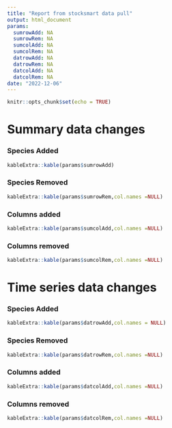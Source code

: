 ```yaml
---
title: "Report from stocksmart data pull"
output: html_document
params: 
  sumrowAdd: NA
  sumrowRem: NA
  sumcolAdd: NA
  sumcolRem: NA
  datrowAdd: NA
  datrowRem: NA
  datcolAdd: NA
  datcolRem: NA
date: "2022-12-06"
---
```


```r
knitr::opts_chunk$set(echo = TRUE)
```

# Summary data changes

### Species Added
```r
kableExtra::kable(params$sumrowAdd)
```

### Species Removed
```r
kableExtra::kable(params$sumrowRem,col.names =NULL)
```

### Columns added
```r
kableExtra::kable(params$sumcolAdd,col.names =NULL)
```

### Columns removed
```r
kableExtra::kable(params$sumcolRem,col.names =NULL)
```


# Time series data changes

### Species Added
```r
kableExtra::kable(params$datrowAdd,col.names = NULL)
```

### Species Removed
```r
kableExtra::kable(params$datrowRem,col.names =NULL)
```

### Columns added
```r
kableExtra::kable(params$datcolAdd,col.names =NULL)
```

### Columns removed
```r
kableExtra::kable(params$datcolRem,col.names =NULL)
```
